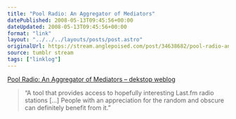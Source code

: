 ```yaml
---
title: "Pool Radio: An Aggregator of Mediators"
datePublished: 2008-05-13T09:45:56+00:00
dateUpdated: 2008-05-13T09:45:56+00:00
format: "link"
layout: "../../../layouts/posts/post.astro"
originalUrl: https://stream.anglepoised.com/post/34638682/pool-radio-an-aggregator-of-mediators-dekstop
source: tumblr stream
tags: ["linklog"]
---
```


[Pool Radio: An Aggregator of Mediators &#8211; dekstop weblog][1]

> &ldquo;A tool that provides access to hopefully interesting Last.fm radio stations [&hellip;] People with an appreciation for the random and obscure can definitely benefit from it.&rdquo;

[1]: http://dekstop.de/weblog/2008/05/pool_radio/
